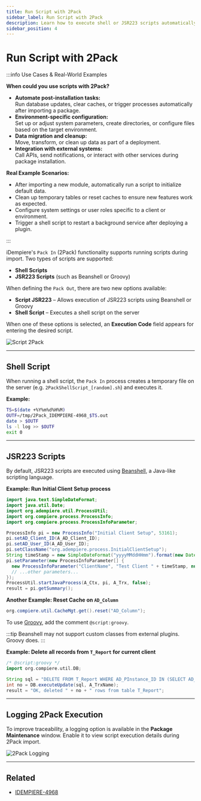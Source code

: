 ```yaml
---
title: Run Script with 2Pack
sidebar_label: Run Script with 2Pack
description: Learn how to execute shell or JSR223 scripts automatically during 2Pack installation.
sidebar_position: 4
---
```



# Run Script with 2Pack

:::info Use Cases & Real-World Examples

**When could you use scripts with 2Pack?**

- **Automate post-installation tasks:**  
  Run database updates, clear caches, or trigger processes automatically after importing a package.
- **Environment-specific configuration:**  
  Set up or adjust system parameters, create directories, or configure files based on the target environment.
- **Data migration and cleanup:**  
  Move, transform, or clean up data as part of a deployment.
- **Integration with external systems:**  
  Call APIs, send notifications, or interact with other services during package installation.

**Real Example Scenarios:**
- After importing a new module, automatically run a script to initialize default data.
- Clean up temporary tables or reset caches to ensure new features work as expected.
- Configure system settings or user roles specific to a client or environment.
- Trigger a shell script to restart a background service after deploying a plugin.

:::


iDempiere's `Pack In` (2Pack) functionality supports running scripts during import. Two types of scripts are supported:

- **Shell Scripts**
- **JSR223 Scripts** (such as Beanshell or Groovy)

When defining the `Pack Out`, there are two new options available:

- **Script JSR223** – Allows execution of JSR223 scripts using Beanshell or Groovy
- **Shell Script** – Executes a shell script on the server

When one of these options is selected, an **Execution Code** field appears for entering the desired script.

![Script 2Pack](/img/docs/plugin-development/01_Script2Pack.png)

---

## Shell Script

When running a shell script, the `Pack In` process creates a temporary file on the server (e.g. `2PackShellScript_[random].sh`) and executes it.

**Example:**

```bash
TS=$(date +%Y%m%d%H%M)
OUTF=/tmp/2Pack_IDEMPIERE-4968_$TS.out
date > $OUTF
ls -l log >> $OUTF
exit 0
```

---

## JSR223 Scripts

<Tabs>
<TabItem value="Beanshell" label="Beanshell" default>

By default, JSR223 scripts are executed using [Beanshell](http://www.beanshell.org/), a Java-like scripting language.

**Example: Run Initial Client Setup process**

```java
import java.text.SimpleDateFormat;
import java.util.Date;
import org.adempiere.util.ProcessUtil;
import org.compiere.process.ProcessInfo;
import org.compiere.process.ProcessInfoParameter;

ProcessInfo pi = new ProcessInfo("Initial Client Setup", 53161);
pi.setAD_Client_ID(A_AD_Client_ID);
pi.setAD_User_ID(A_AD_User_ID);
pi.setClassName("org.adempiere.process.InitialClientSetup");
String timeStamp = new SimpleDateFormat("yyyyMMddHHmm").format(new Date());
pi.setParameter(new ProcessInfoParameter[] {
  new ProcessInfoParameter("ClientName", "Test Client " + timeStamp, null, null, null),
  // ...other parameters...
});
ProcessUtil.startJavaProcess(A_Ctx, pi, A_Trx, false);
result = pi.getSummary();
```

**Another Example: Reset Cache on `AD_Column`**

```java
org.compiere.util.CacheMgt.get().reset("AD_Column");
```

</TabItem>
<TabItem value="Groovy" label="Groovy">

To use [Groovy](https://groovy-lang.org/), add the comment `@script:groovy`.

:::tip
Beanshell may not support custom classes from external plugins. Groovy does.
:::

**Example: Delete all records from `T_Report` for current client**

```groovy
/* @script:groovy */
import org.compiere.util.DB;

String sql = "DELETE FROM T_Report WHERE AD_PInstance_ID IN (SELECT AD_PInstance_ID FROM AD_PInstance WHERE AD_Client_ID=" + A_AD_Client_ID + ")";
int no = DB.executeUpdate(sql, A_TrxName);
result = "OK, deleted " + no + " rows from table T_Report";
```
</TabItem>
</Tabs>

---

## Logging 2Pack Execution

To improve traceability, a logging option is available in the **Package Maintenance** window. Enable it to view script execution details during 2Pack import.

![2Pack Logging](/img/docs/plugin-development/02_2PackLogging.png)


---

## Related

- [IDEMPIERE-4968](https://idempiere.atlassian.net/browse/IDEMPIERE-4968)